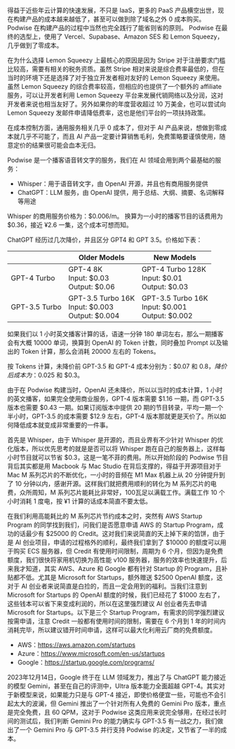 得益于近些年云计算的快速发展，不只是 IaaS，更多的 PaaS 产品横空出世，现在构建产品的成本越来越低了，甚至可以做到除了域名之外 0 成本购买。Podwise 在构建产品的过程中当然也完全践行了能省则省的原则。
Podwise 在最终的选型上，使用了 Vercel、Supabase、Amazon SES 和 Lemon Squeezy，几乎做到了零成本。

在为什么选择 Lemon Squeezy 上最核心的原因是因为 Stripe 对于注册要求门槛比较高，需要有相关的税务资质。虽然 Stripe 相对来说是综合费率最低的，但在当时的环境下还是选择了对于独立开发者相对友好的 Lemon Squeezy 来使用。虽然 Lemon Squeezy 的综合费率较高，但相应的也提供了一个额外的 affiliate 服务，可以让开发者利用 Lemon Squeezy 平台来发展代销网络以及分润，这对开发者来说也相当友好了。另外如果你的年度营收超过 10 万美金，也可以尝试向 Lemon Squeezy 发邮件申请降低费率，这也是他们平台的一项扶持政策。

在成本控制方面，通用服务相关几乎 0 成本了，但对于 AI 产品来说，想做到零成本就几乎不可能了，而且 AI 产品一定要计算销售毛利，免费策略要谨慎使用，随意定价的结果很可能会血本无归。

Podwise 是一个播客语音转文字的服务，我们在 AI 领域会用到两个最基础的服务：

- Whisper：用于语音转文字，由 OpenAI 开源，并且也有商用服务提供
- ChatGPT：LLM 服务，由 OpenAI 提供，用于总结、大纲、摘要、名词解释等用途

Whisper 的商用服务价格为：$0.006/m。 换算为一小时的播客节目的话费用为 $0.36，接近 ¥2.6 一集，这个成本可想而知。

ChatGPT 经历过几次降价，并且区分 GPT4 和 GPT 3.5。价格如下表：

|  | Older Models | New Models |
| --- | --- | --- |
| GPT-4 Turbo | GPT-4 8K<br /> Input: $0.03<br /> Output: $0.06 | GPT-4 Turbo 128K<br /> Input: $0.01<br /> Output: $0.03 |
| GPT-3.5 Turbo | GPT-3.5 Turbo 16K<br />Input: $0.003<br />Output: $0.004 | GPT-3.5 Turbo 16K<br />Input: $0.001<br />Output: $0.002 |

如果我们以 1 小时英文播客计算的话，语速一分钟 180 单词左右，那么一期播客会有大概 10000 单词，换算到 OpenAI 的 Token 计数，同时叠加 Prompt 以及输出的 Token 计算，那么会消耗 20000 左右的 Tokens。

按 Tokens 计算，未降价前 GPT-3.5 和 GPT-4 成本分别为：$0.07 和 $0.8，降价后成本为：$0.025 和 $0.3。

由于在 Podwise 构建当时，OpenAI 还未降价，所以以当时的成本计算，1 小时的英文播客，如果完全使用商业服务，GPT-4 版本需要 $1.16 一期，而 GPT-3.5 版本也需要 $0.43 一期。如果订阅版本中提供 20 期的节目转录，平均一期一个半小时，GPT-3.5 的成本需要 $12.9 左右，GPT-4 版本那就更是天价了。所以如何降低成本就变成非常重要的一件事。

首先是 Whisper，由于 Whisper 是开源的，而且业界有不少针对 Whisper 的优化版本，所以优先思考的就是是否可以将 Whisper 跑在自己的服务器上，这样每小时节目就可以节省 $0.3，这是一笔不菲的费用。所以开始阶段的 Podwise 节目背后其实都是用 Macbook 与 Mac Studio 在背后支撑的，得益于开源项目对于 Mac M 系列芯片的不断优化，一小时的音频在 M1 Max 机器上从 20 分钟提升到了 10 分钟以内，感谢开源。这样我们就把费用顺利的转化为 M 系列芯片的电费，众所周知，M 系列芯片能耗比非常好，100瓦足以满载工作。满载工作 10 个小时消耗 1 度电，按 ¥1 计算的话成本简直不要太低。

在我们利用高能耗比的 M 系列芯片节约成本之时，突然有 AWS Startup Program 的同学找到我们，问我们是否愿意申请 AWS 的 Startup Program，成功的话最少有 $25000 的 Credit。这对我们来说简直的天上掉下来的馅饼，由于是 AI 创业项目，申请的过程格外的顺利，最终我们拿到了 $10000 的额度可以用于购买 ECS 服务器，但 Credit 有使用时间限制，周期为 6 个月，但因为是免费额度，我们很快将家用机切换为高性能 v100 服务器，服务的效率也快速提升，后来我才知道，其实 AWS、Azure 和 Google 都有针对 Startup 的 Program，且补贴都不低。尤其是 Microsoft for Startups，额外赠送 $2500 OpenAI 额度，这对于 AI 创业者来说简直是白捡的，而且一定会用到的福利。当我们注意到 Microsoft for Startups 的 OpenAI 额度的时候，我们已经花了 $1000 左右了，这些钱本可以省下来变成利润的，所以在这里强烈建议 AI 创业者先去申请 Microsoft for Startups。以下是三个 Startup Program，有需求的同学强烈建议按需申请，注意 Credit 一般都有使用时间的限制，需要在 6 个月到 1 年的时间内消耗完毕，所以建议错开时间申请，这样可以最大化利用云厂商的免费额度。

- AWS：https://aws.amazon.com/startups
- Azure：https://www.microsoft.com/en-us/startups
- Google：https://startup.google.com/programs/

2023年12月14日，Google 终于在 LLM 领域发力，推出了与 ChatGPT 能力接近的模型 Gemini，甚至在自己的评测中，Ultra 版本能力全面超越 GPT-4。其实对于新模型来说，如果能力只是与 GPT-4 接近，即使价格便宜一些，可能也不会引起太大的波澜，但 Gemini 推出了一个针对所有人免费的 Gemini Pro 版本，重点是完全免费，且 60 QPM，这对于 Podwise 这类应用来说完全够用，在经过长时间的测试后，我们判断 Gemini Pro 的能力确实与 GPT-3.5 有一战之力，我们做出了一个 Gemini Pro 与 GPT-3.5 并行支持 Podwise 的决定，又节省了一半的成本。
